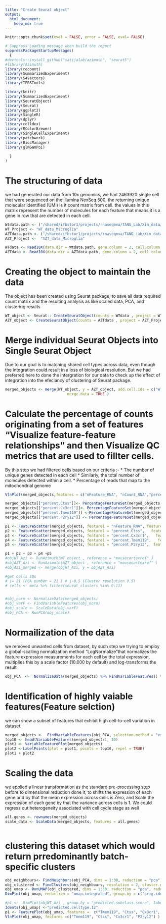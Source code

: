 ```yaml
---
title: "Create Seurat object"
output: 
  html_document:
    keep_md: true
---
```


```r
knitr::opts_chunk$set(eval = FALSE, error = FALSE, eval= FALSE)
```

```r
# Suppress Loading message when build the report 
suppressPackageStartupMessages(
  {
#devtools::install_github("satijalab/azimuth", "seurat5")    
#library(Azimuth)
library(recount)
library(SummarizedExperiment)
library(S4Vectors)
library(TFBSTools)

library(knitr)
library(SummarizedExperiment)
library(SeuratObject)
library(Seurat)
library(ggplot2)
library(SingleR)
library(dplyr)
library(celldex)
library(RColorBrewer)
library(SingleCellExperiment)
library(patchwork) 
library(BiocManager)
library(glmGamPoi)
    
  }
)

```

# The structuring of data 

we had generated our data from 10x genomics, we had 2463920 single cell that were sequenced on the lllumina NexSeq 500, the returning unique molecular identified (UMI) is it count matrix from cell. the values in this matrix represent the number of molecules for each feature that means it is a gene in row that are detected in each cell. 

```r

Wtdata.path <- ("/shared/ifbstor1/projects/rnaseqmva/TANG_Lab/Xin_data/Veh/")
WT_Project <- "WT_data_Microglia"
AZTdata.path <- ("/shared/ifbstor1/projects/rnaseqmva/TANG_Lab/Xin_data/AZT/")
AZT_Project <-  "AZT_data_Microglia"

WTdata <- Read10X(data.dir = Wtdata.path, gene.column = 2, cell.column = 1, unique.features = T, strip.suffix = F)
AZTdata <- Read10X(data.dir = AZTdata.path, gene.column = 2, cell.column = 1, unique.features = T, strip.suffix = F)
```


# Creating the object to maintain the data
The object has been created using Seurat package, to save all data required count matrix and the resulting analysis as like scaled data, PCA, and clustering results

```r
WT_object <- Seurat:: CreateSeuratObject(counts = WTdata , project = WT_Project , min.cells = 3, min.features = 300)
AZT_object <- CreateSeuratObject(counts = AZTdata , project = AZT_Project , min.cells = 3, min.features = 300)

```

# Merge individual Seurat Objects into Single Seurat Object
Due to our goal is to matching shared cell types across data, even though the integration could result in a loss of biological resolution. But we had preferred here to done the intergration for our data to check up the effect of integration into the efeciancy of clustering of Seurat package.

```r
merged_objects <- merge(WT_object, y = AZT_object, add.cell.ids = c("WT", "AZT"), project = "Merged WT_AZT", 
                            merge.data = TRUE )

```

# Calculate the percentage of counts originating from a set of features "Visualize feature-feature relationships" and then Visualize QC metrics that are used to fillter cells.
By this step we had filtered cells based on our criteria :-
* The number of unique genes detected in each cell
* Similarly, the total number of molecules detected within a cell.
* Percentage of reads that map to the mitochondrial genome

```r
VlnPlot(merged_objects,features = c("nFeature_RNA", "nCount_RNA","percent.Ct","percent.Cx","percent.Tm","percent.P2r"))

merged_objects[["percent.Ctss"]]<- PercentageFeatureSet(merged_objects, pattern = "^Ct")
merged_objects[["percent.Cx3cr1"]]<- PercentageFeatureSet(merged_objects, pattern = "^Cx")
merged_objects[["percent.Tmem119"]] <-PercentageFeatureSet(merged_objects, pattern = "^Tm")
merged_objects[["percent.P2ry12"]] <- PercentageFeatureSet(merged_objects, pattern = "^P2r")

p1 <- FeatureScatter(merged_objects, feature1 = "nFeature_RNA", feature2 =  "nCount_RNA")
p2 <- FeatureScatter(merged_objects, feature1 = "percent.Ctss",   feature2 =  "nCount_RNA")
p3 <- FeatureScatter(merged_objects, feature1 = "percent.Cx3cr1",   feature2 =  "nCount_RNA")
p4 <- FeatureScatter(merged_objects, feature1 = "percent.Tmem119",   feature2 =  "nCount_RNA")
p5 <- FeatureScatter(merged_objects, feature1 = "percent.P2ry12",  feature2 =  "nCount_RNA")

p1 + p2 + p3 + p4 +p5
#objWT_Azi <- RunAzimuth(WT_object , reference = "mousecortexref" )
#objAZT_Azi <- RunAzimuth(AZT_object , reference = "mousecortexref" )
#objAzi_merged <- merge(objWT_Azi, y = objAZT_Azi)

#get cells IDs
# i= 21 (PCA number = 21 ) # j-0.5 (Cluster resolution 0.5)
# cells <- meta %>% filter(seurat_clusters %in% 0:11)


#obj_norm <- NormalizeData(merged_objects) 
#obj_varF <- FindVariableFeatures(obj_norm)
#obj_scale <- ScaleData(obj_varF)
#obj_PCA <- RunPCA(obj_scale)

```




# Normailization of the data 
we removed unwanted cells from dataset, by such step we trying to employ a global-scalling normalization method "LogNormalize"that normalizes the feature expression measurements for each cell by the total expression, multiplies this by a scale factor (10.000 by default) and log-transforms the result 

```r
obj_PCA  <-  NormalizeData(merged_objects) %>% FindVariableFeatures() %>% ScaleData() %>% RunPCA()  

```

# Identification of highly vaiable features(Feature selction)
we can show a subset of features that exhibit high cell-to-cell variation in dataset.

```r
merged_objects <-  FindVariableFeatures(obj_PCA, selection.method = "vst", nfeatures = 2000)
top10 <- head(VariableFeatures(merged_objects), 10)
plot1 <- VariableFeaturePlot(merged_objects)
plot2 <-LabelPoints(plot = plot1, points = top10, repel = TRUE)
plot1 + plot2
```

# Scaling the data
we applied a linear transformation as the standard pre-processing step before to dimensional reduction done it, to shifts the expression of each gene and by that the mean expression across cells is Zero, and Scale the expression of each gene by that the variance across cells is 1.
We could regress out heterogeneity associated with cell cycle stage as well

```r
all.genes <- rownames(merged_objects)
scale_data <- ScaleData(merged_objects, features = all.genes)



```


# clustering this dataset which would return prredominantly batch-specific clusters

```r
obj_neighbours<- FindNeighbors(obj_PCA, dims = 1:30, reduction = "pca")
obj_clustered <- FindClusters(obj_neighbours, resolution = 2, cluster.name = "integrated_clusters")
obj_umap <- RunUMAP(obj_clustered, dims = 1:30, reduction = "pca", reduction.name = "umap.integrated")
DimPlot(obj_umap, reduction = "umap.integrated", group.by = c("orig.ident", "integrated_clusters", "seurat_clusters"))

#p1 <-  DimPlot(objWT_Azi , group.by = "predicted.subclass.score", label = TRUE, label.size = 3) + NoLegend() 
Idents(obj_umap) <-"predicted.celltype.12"
p1 <- FeaturePlot(obj_umap, features =  c("Tmem119", "Ctss", "Cx3cr1", "P2ry12"), min.cutoff = "q4") 
VlnPlot(obj_umap, features =c("Tmem119", "Ctss", "Cx3cr1", "P2ry12") )


```


